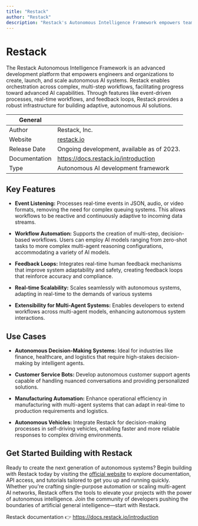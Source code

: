 ```yaml
---
title: "Restack"
author: "Restack"
description: "Restack's Autonomous Intelligence Framework empowers teams to build, deploy, and scale AI systems, offering orchestration, real-time workflows, and adaptive capabilities."
---
```


# Restack

The Restack Autonomous Intelligence Framework is an advanced development platform that empowers engineers and organizations to create, launch, and scale autonomous AI systems. Restack enables orchestration across complex, multi-step workflows, facilitating progress toward advanced AI capabilities. Through features like event-driven processes, real-time workflows, and feedback loops, Restack provides a robust infrastructure for building adaptive, autonomous AI solutions.

| General     |                                                                  |
| ----------- | ---------------------------------------------------------------- |
| Author      | Restack, Inc.                                                    |
| Website     | [restack.io](https://www.restack.io/)                            |
| Release Date     | Ongoing development, available as of 2023.                  |
| Documentation  | https://docs.restack.io/introduction                          |
| Type        | Autonomous AI development framework                              |

## Key Features
- **Event Listening:** Processes real-time events in JSON, audio, or video formats, removing the need for complex queuing systems. This allows workflows to be reactive and continuously adaptive to incoming data streams.

- **Workflow Automation:** Supports the creation of multi-step, decision-based workflows. Users can employ AI models ranging from zero-shot tasks to more complex multi-agent reasoning configurations, accommodating a variety of AI models.

- **Feedback Loops:** Integrates real-time human feedback mechanisms that improve system adaptability and safety, creating feedback loops that reinforce accuracy and compliance.

- **Real-time Scalability:** Scales seamlessly with autonomous systems, adapting in real-time to the demands of various systems

- **Extensibility for Multi-Agent Systems:** Enables developers to extend workflows across multi-agent models, enhancing autonomous system interactions.

## Use Cases
- **Autonomous Decision-Making Systems:** Ideal for industries like finance, healthcare, and logistics that require high-stakes decision-making by intelligent agents.

- **Customer Service Bots:** Develop autonomous customer support agents capable of handling nuanced conversations and providing personalized solutions.

- **Manufacturing Automation:** Enhance operational efficiency in manufacturing with multi-agent systems that can adapt in real-time to production requirements and logistics.

- **Autonomous Vehicles:** Integrate Restack for decision-making processes in self-driving vehicles, enabling faster and more reliable responses to complex driving environments.


## Get Started Building with Restack
Ready to create the next generation of autonomous systems? Begin building with Restack today by visiting the [official website](https://www.restack.io/) to explore documentation, API access, and tutorials tailored to get you up and running quickly. Whether you're crafting single-purpose automation or scaling multi-agent AI networks, Restack offers the tools to elevate your projects with the power of autonomous intelligence. Join the community of developers pushing the boundaries of artificial general intelligence—start with Restack.

Restack documentation 👉  https://docs.restack.io/introduction




